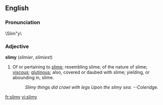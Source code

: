 ==English==
===Pronunciation===
\Slim"y\
===Adjective===
'''slimy'''  (''slimier'', ''slimiest'')
# Of or pertaining to [[slime]]; resembling slime; of the nature of slime; [[viscous]]; [[glutinous]]; also, covered or daubed with slime; yielding, or abounding in, slime.
#:''Slimy things did crawl with legs Upon the slimy sea. --Coleridge.''

[[fr:slimy]]
[[vi:slimy]]